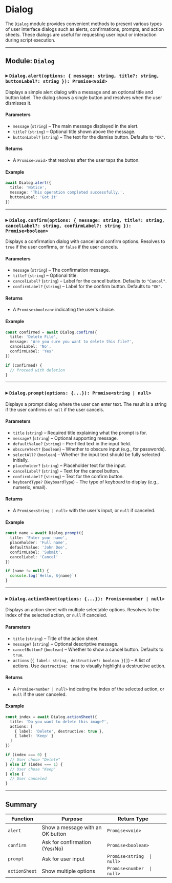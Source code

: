 # Dialog 
        
The `Dialog` module provides convenient methods to present various types of user interface dialogs such as alerts, confirmations, prompts, and action sheets. These dialogs are useful for requesting user input or interaction during script execution.

---

## Module: `Dialog`

### ▸ `Dialog.alert(options: { message: string, title?: string, buttonLabel?: string }): Promise<void>`

Displays a simple alert dialog with a message and an optional title and button label. The dialog shows a single button and resolves when the user dismisses it.

#### Parameters

* `message` (`string`) – The main message displayed in the alert.
* `title?` (`string`) – Optional title shown above the message.
* `buttonLabel?` (`string`) – The text for the dismiss button. Defaults to `"OK"`.

#### Returns

* A `Promise<void>` that resolves after the user taps the button.

#### Example

```ts
await Dialog.alert({
  title: 'Notice',
  message: 'This operation completed successfully.',
  buttonLabel: 'Got it'
})
```

---

### ▸ `Dialog.confirm(options: { message: string, title?: string, cancelLabel?: string, confirmLabel?: string }): Promise<boolean>`

Displays a confirmation dialog with cancel and confirm options. Resolves to `true` if the user confirms, or `false` if the user cancels.

#### Parameters

* `message` (`string`) – The confirmation message.
* `title?` (`string`) – Optional title.
* `cancelLabel?` (`string`) – Label for the cancel button. Defaults to `"Cancel"`.
* `confirmLabel?` (`string`) – Label for the confirm button. Defaults to `"OK"`.

#### Returns

* A `Promise<boolean>` indicating the user's choice.

#### Example

```ts
const confirmed = await Dialog.confirm({
  title: 'Delete File',
  message: 'Are you sure you want to delete this file?',
  cancelLabel: 'No',
  confirmLabel: 'Yes'
})

if (confirmed) {
  // Proceed with deletion
}
```

---

### ▸ `Dialog.prompt(options: {...}): Promise<string | null>`

Displays a prompt dialog where the user can enter text. The result is a string if the user confirms or `null` if the user cancels.

#### Parameters

* `title` (`string`) – Required title explaining what the prompt is for.
* `message?` (`string`) – Optional supporting message.
* `defaultValue?` (`string`) – Pre-filled text in the input field.
* `obscureText?` (`boolean`) – Whether to obscure input (e.g., for passwords).
* `selectAll?` (`boolean`) – Whether the input text should be fully selected initially.
* `placeholder?` (`string`) – Placeholder text for the input.
* `cancelLabel?` (`string`) – Text for the cancel button.
* `confirmLabel?` (`string`) – Text for the confirm button.
* `keyboardType?` (`KeyboardType`) – The type of keyboard to display (e.g., numeric, email).

#### Returns

* A `Promise<string | null>` with the user's input, or `null` if canceled.

#### Example

```ts
const name = await Dialog.prompt({
  title: 'Enter your name',
  placeholder: 'Full name',
  defaultValue: 'John Doe',
  confirmLabel: 'Submit',
  cancelLabel: 'Cancel'
})

if (name != null) {
  console.log(`Hello, ${name}`)
}
```

---

### ▸ `Dialog.actionSheet(options: {...}): Promise<number | null>`

Displays an action sheet with multiple selectable options. Resolves to the index of the selected action, or `null` if canceled.

#### Parameters

* `title` (`string`) – Title of the action sheet.
* `message?` (`string`) – Optional descriptive message.
* `cancelButton?` (`boolean`) – Whether to show a cancel button. Defaults to `true`.
* `actions` (`{ label: string, destructive?: boolean }[]`) – A list of actions. Use `destructive: true` to visually highlight a destructive action.

#### Returns

* A `Promise<number | null>` indicating the index of the selected action, or `null` if the user canceled.

#### Example

```ts
const index = await Dialog.actionSheet({
  title: 'Do you want to delete this image?',
  actions: [
    { label: 'Delete', destructive: true },
    { label: 'Keep' }
  ]
})

if (index === 0) {
  // User chose "Delete"
} else if (index === 1) {
  // User chose "Keep"
} else {
  // User canceled
}
```

---

## Summary

| Function      | Purpose                          | Return Type        |         |
| ------------- | -------------------------------- | ------------------ | ------- |
| `alert`       | Show a message with an OK button | `Promise<void>`    |         |
| `confirm`     | Ask for confirmation (Yes/No)    | `Promise<boolean>` |         |
| `prompt`      | Ask for user input               | `Promise<string  \| null>` |
| `actionSheet` | Show multiple options            | `Promise<number  \| null>` |
